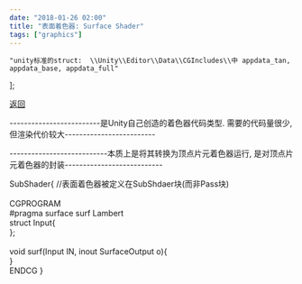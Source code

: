 ```yaml
---
date: "2018-01-26 02:00"
title: "表面着色器: Surface Shader"
tags: ["graphics"]
---
```


	"unity标准的struct:  \\Unity\\Editor\\Data\\CGIncludes\\中 appdata_tan, appdata_base, appdata_full"
];

[返回](./)

-------------------------是Unity自己创造的着色器代码类型. 需要的代码量很少, 但渲染代价较大-------------------------

---------------------------本质上是将其转换为顶点片元着色器运行, 是对顶点片元着色器的封装---------------------------

<Tab>
SubShader&#123;
    <Tab>
        //表面着色器被定义在SubShdaer块(而非Pass块)
        <br/>
        <br/>
        CGPROGRAM
        <br/>
        #pragma surface surf Lambert
        <br/>
        struct Input&#123;
        <br/>
        &#125;;
        <br/>
        <br/>
        void surf(Input IN, inout SurfaceOutput o)&#123;
        <br/>
        &#125;
        <br/>
        ENDCG
    </Tab>
&#125;
</Tab>